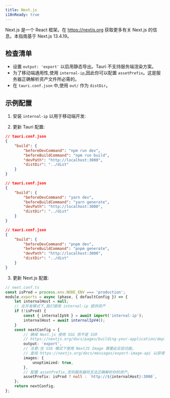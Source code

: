 ```yaml
---
title: Next.js
i18nReady: true
---
```



Next.js 是一个 React 框架。在 https://nextjs.org 获取更多有关 Next.js 的信息。本指南基于 Next.js 13.4.19。

## 检查清单

- 设置 `output: 'export'` 以启用静态导出。Tauri 不支持服务端渲染方案。
- 为了移动端通用性,使用 `internal-ip`,因此你可以配置 `assetPrefix`。这是服务器正确解析资产文件所必需的。
- 在 `tauri.conf.json` 中,使用 `out/` 作为 `distDir`。

## 示例配置

1. 安装 `internal-ip` 以用于移动端开发:

<CommandTabs
	npm="npm install --save-dev internal-ip"
	yarn="yarn add -D internal-ip"
	pnpm="pnpm add -D internal-ip"
/>

2. 更新 Tauri 配置:

<Tabs>
    <TabItem label="npm">

```json
// tauri.conf.json
{
	"build": {
		"beforeDevCommand": "npm run dev",
		"beforeBuildCommand": "npm run build",
		"devPath": "http://localhost:3000",
		"distDir": "../dist"
	}
}
```

</TabItem>
<TabItem label="yarn">

```json
// tauri.conf.json
{
	"build": {
		"beforeDevCommand": "yarn dev",
		"beforeBuildCommand": "yarn generate",
		"devPath": "http://localhost:3000",
		"distDir": "../dist"
	}
}
```

</TabItem>
<TabItem label="pnpm">

```json
// tauri.conf.json
{
	"build": {
		"beforeDevCommand": "pnpm dev",
		"beforeBuildCommand": "pnpm generate",
		"devPath": "http://localhost:3000",
		"distDir": "../dist"
	}
}
```

</TabItem>
</Tabs>

3. 更新 Next.js 配置:

```ts
// next.conf.ts
const isProd = process.env.NODE_ENV === 'production';
module.exports = async (phase, { defaultConfig }) => {
	let internalHost = null;
	// 在开发模式下,我们使用 internal-ip 提供资产
	if (!isProd) {
		const { internalIpV4 } = await import('internal-ip');
		internalHost = await internalIpV4();
	}
	const nextConfig = {
		// 确保 Next.js 使用 SSG 而不是 SSR
		// https://nextjs.org/docs/pages/building-your-application/deploying/static-exports
		output: 'export',
		// 注意:在 SSG 模式下使用 NextJS Image 需要此实验功能。
		// 查阅 https://nextjs.org/docs/messages/export-image-api 以获得不同的解决方案。
		images: {
			unoptimized: true,
		},
		// 配置 assetPrefix,否则服务器将无法正确解析你的资产。
		assetPrefix: isProd ? null : `http://${internalHost}:3000`,
	};
	return nextConfig;
};
```
